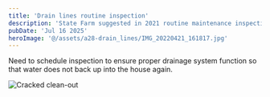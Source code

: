 ```yaml
---
title: 'Drain lines routine inspection'
description: 'State Farm suggested in 2021 routine maintenance inspection of drain lines from the house to the street.'
pubDate: 'Jul 16 2025'
heroImage: '@/assets/a28-drain_lines/IMG_20220421_161817.jpg'
---
```



Need to schedule inspection to ensure proper drainage system function so that water does not back up into the house again.

<Image src={image1} alt="Cracked clean-out" />
